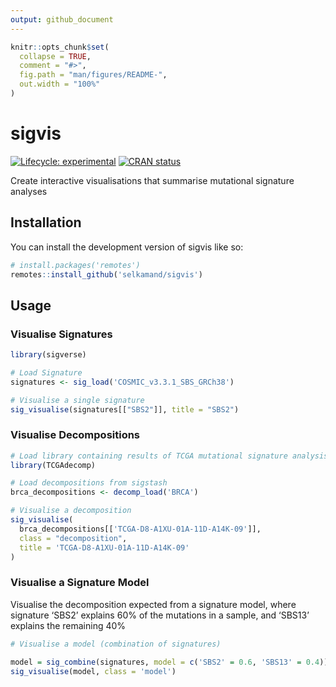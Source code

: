 ```yaml
---
output: github_document
---
```


<!-- README.md is generated from README.Rmd. Please edit that file -->

```r
knitr::opts_chunk$set(
  collapse = TRUE,
  comment = "#>",
  fig.path = "man/figures/README-",
  out.width = "100%"
)
```

# sigvis

<!-- badges: start -->
[![Lifecycle: experimental](https://img.shields.io/badge/lifecycle-experimental-orange.svg)](https://lifecycle.r-lib.org/articles/stages.html#experimental)
[![CRAN status](https://www.r-pkg.org/badges/version/sigvis)](https://CRAN.R-project.org/package=sigvis)
<!-- badges: end -->

Create interactive visualisations that summarise mutational signature analyses

## Installation

You can install the development version of sigvis like so:

``` r
# install.packages('remotes')
remotes::install_github('selkamand/sigvis')
```

## Usage

### Visualise Signatures

```r
library(sigverse)

# Load Signature 
signatures <- sig_load('COSMIC_v3.3.1_SBS_GRCh38')

# Visualise a single signature
sig_visualise(signatures[["SBS2"]], title = "SBS2")
```

### Visualise Decompositions

```r
# Load library containing results of TCGA mutational signature analysis
library(TCGAdecomp)

# Load decompositions from sigstash
brca_decompositions <- decomp_load('BRCA')

# Visualise a decomposition
sig_visualise(
  brca_decompositions[['TCGA-D8-A1XU-01A-11D-A14K-09']], 
  class = "decomposition", 
  title = 'TCGA-D8-A1XU-01A-11D-A14K-09'
)
```

### Visualise a Signature Model

Visualise the decomposition expected from a signature model, where signature 'SBS2' explains 60% of the mutations in a sample, and 'SBS13' explains the remaining 40%

```r

# Visualise a model (combination of signatures)

model = sig_combine(signatures, model = c('SBS2' = 0.6, 'SBS13' = 0.4))
sig_visualise(model, class = 'model')
```

